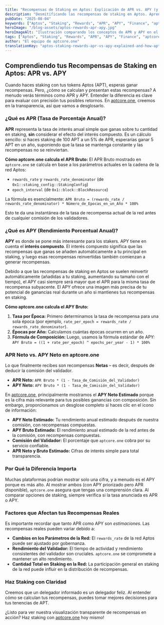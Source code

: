 ```yaml
---
title: "Recompensas de Staking en Aptos: Explicación de APR vs. APY (y cómo aptcore.one las muestra)"
description: "Desmitificando las recompensas de staking en Aptos. Aprende la diferencia entre APR y APY, cómo se calculan y cómo aptcore.one proporciona información transparente sobre las recompensas."
pubDate: "2025-08-04"
keywords: ["Aptos", "Staking", "Rewards", "APR", "APY", "Finance", "aptcore.one"]
heroImage: "/blog-assets/aptos-rewards-apr-apy.jpg"
heroImageAlt: "Ilustración comparando los conceptos de APR y APY en el staking de Aptos en la plataforma aptcore.one"
tags: ["Aptos", "Staking", "Rewards", "APR", "APY", "Finance", "aptcore.one"]
author: "El equipo de aptcore.one"
translationKey: "aptos-staking-rewards-apr-vs-apy-explained-and-how-aptcoreone-shows-them"
---
```


## Comprendiendo tus Recompensas de Staking en Aptos: APR vs. APY

Cuando haces staking con tus tokens Aptos (APT), esperas ganar recompensas. Pero, ¿cómo se calculan y presentan estas recompensas? A menudo verás términos como APR y APY. Entender la diferencia es clave para evaluar con precisión tus posibles retornos. En [aptcore.one](https://aptcore.one), creemos en la transparencia, así que vamos a desglosarlo.

### ¿Qué es APR (Tasa de Porcentaje Anual)?

**APR** representa la tasa de interés anual simple que ganas sobre tu cantidad en staking, **sin** considerar el efecto del interés compuesto. Es un cálculo sencillo: si haces staking de 100 APT a un 5% de APR, esperarías ganar 5 APT en un año, suponiendo que la tasa se mantenga constante y las recompensas no se reinviertan.

**Cómo aptcore.one calcula el APR Bruto:**
El APR Bruto mostrado en `aptcore.one` se calcula en base a los parámetros actuales en la cadena de la red Aptos:
* `rewards_rate` y `rewards_rate_denominator` (de `0x1::staking_config::StakingConfig`)
* `epoch_interval` (de `0x1::block::BlockResource`)

La fórmula es esencialmente:
`APR Bruto = (rewards_rate / rewards_rate_denominator) * Número_de_Epocas_en_un_Año * 100%`

Esto te da una instantánea de la tasa de recompensa actual de la red antes de cualquier comisión de los validadores.

### ¿Qué es APY (Rendimiento Porcentual Anual)?

**APY** es donde se pone más interesante para los stakers. APY tiene en cuenta el **interés compuesto**. El interés compuesto significa que las recompensas que ganas se añaden automáticamente a tu principal en staking, y luego esas recompensas reinvertidas también comienzan a generar recompensas.

Debido a que las recompensas de staking en Aptos se suelen reinvertir automáticamente (añadidas a tu staking, aumentando su tamaño con el tiempo), el APY casi siempre será mayor que el APR para la misma tasa de recompensa subyacente. El APY ofrece una imagen más precisa de tu potencial de ganancias real durante un año si mantienes tus recompensas en staking.

**Cómo aptcore.one calcula el APY Bruto:**
1. **Tasa por Época:** Primero determinamos la tasa de recompensa para una sola época (por ejemplo, `rate_per_epoch = rewards_rate / rewards_rate_denominator`).
2. **Épocas por Año:** Calculamos cuántas épocas ocurren en un año.
3. **Fórmula de Composición:** Luego, usamos la fórmula estándar de APY:
   `APY Bruto = ((1 + rate_per_epoch) ^ epochs_per_year - 1) * 100%`

### APR Neto vs. APY Neto en aptcore.one

Lo que finalmente recibes son recompensas **Netas** – es decir, después de deducir la comisión del validador.

* **APR Neto:** `APR Bruto * (1 - Tasa_de_Comisión_del_Validador)`
* **APY Neto:** `APY Bruto * (1 - Tasa_de_Comisión_del_Validador)`

En [aptcore.one](https://aptcore.one), principalmente mostramos el **APY Neto Estimado** porque es la cifra más relevante para tus posibles ganancias con composición. Sin embargo, proporcionamos un desglose completo si haces clic en el icono de información:

* **APY Neto Estimado:** Tu rendimiento anual estimado después de nuestra comisión, con recompensas compuestas.
* **APY Bruto Estimado:** El rendimiento anual estimado de la red antes de la comisión, con recompensas compuestas.
* **Comisión del Validador:** El porcentaje que `aptcore.one` cobra por su servicio confiable.
* **APR Neto y Bruto Estimado:** Cifras de interés simple para total transparencia.

### Por Qué la Diferencia Importa

Muchas plataformas podrían mostrar solo una cifra, y a menudo es el APY porque es más alto. Al mostrar ambos (con APY priorizado pero APR disponible), `aptcore.one` asegura que tengas una comprensión clara. Al comparar opciones de staking, siempre verifica si la tasa anunciada es APR o APY.

### Factores que Afectan tus Recompensas Reales

Es importante recordar que tanto APR como APY son *estimaciones*. Las recompensas reales pueden variar debido a:
* **Cambios en los Parámetros de la Red:** El `rewards_rate` de la red Aptos puede ser ajustado por gobernanza.
* **Rendimiento del Validador:** El tiempo de actividad y rendimiento consistentes del validador son cruciales. `aptcore.one` se compromete a mantener un alto rendimiento.
* **Cantidad Total en Staking en la Red:** La participación general en staking de la red puede influir en la distribución de recompensas.

### Haz Staking con Claridad

Creemos que un delegador informado es un delegador feliz. Al entender cómo se calculan tus recompensas, puedes tomar mejores decisiones para tus tenencias de APT.

¿Listo para ver nuestra visualización transparente de recompensas en acción? Haz staking con [aptcore.one](https://aptcore.one) hoy mismo!